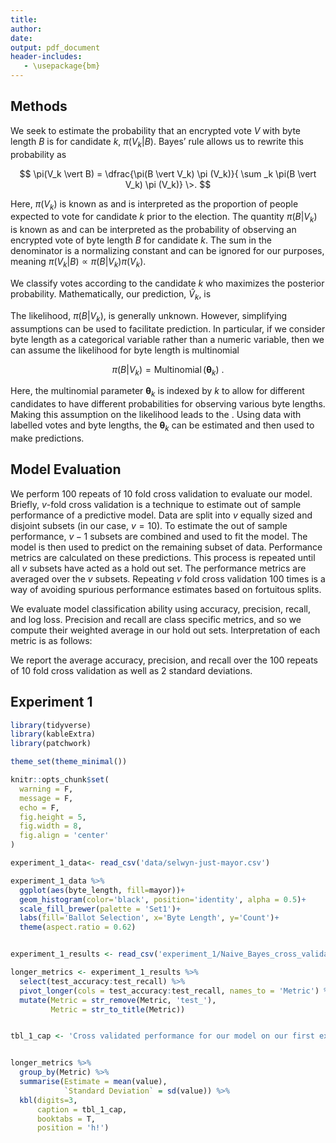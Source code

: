 ```yaml
---
title:
author:
date:
output: pdf_document
header-includes:
   - \usepackage{bm}
---
```


## Methods

We seek to estimate the probability that an encrypted vote $V$ with byte length $B$ is for candidate $k$, $\pi(V_k \vert B)$.  Bayes' rule allows us to rewrite this probability as 

$$ \pi(V_k \vert B) = \dfrac{\pi(B \vert V_k) \pi (V_k)}{ \sum _k \pi(B \vert V_k) \pi (V_k)} \>. $$

\noindent Here, $\pi(V_k)$ is known as \textit{the prior} and is interpreted as the proportion of people expected to vote for candidate $k$ prior to the election.  The quantity $\pi(B \vert V_k )$ is known as \textit{the likelihood} and can be interpreted as the probability of observing an encrypted vote of byte length $B$ for candidate $k$.  The sum in the denominator is a normalizing constant and can be ignored for our purposes, meaning $\pi(V_k \vert B) \propto \pi(B\vert V_k)\pi(V_k)$.

We classify votes according to the candidate $k$ who maximizes the posterior probability.  Mathematically, our prediction,  $\widehat{V}_k$, is

\begin{align*}
\widehat{V}_k &= \underset{k \in K}{\arg\max} \left\{  \pi(V_k \vert B)  \right\} \>, \\
& = \underset{k \in K}{\arg\max} \left\{  \pi(B\vert V_k)\pi(V_k)  \right\} \>.
\end{align*}


\noindent The likelihood, $\pi(B\vert V_k)$, is generally unknown.  However, simplifying assumptions can be used to facilitate prediction. In particular, if we consider byte length as a categorical variable rather than a numeric variable, then we can assume the likelihood for byte length is multinomial

$$ \pi(B \vert V_k) = \operatorname{Multinomial}(\bm{\theta}_k) \>. $$

\noindent Here, the multinomial parameter $\bm{\theta}_k$ is indexed by $k$ to allow for different candidates to have different probabilities for observing various byte lengths.  Making this assumption on the likelihood leads to the \textit{Multinomial Naive Bayes Model}.  Using data with labelled votes and byte lengths, the $\bm{\theta}_k$ can be estimated and then used to make predictions.  

## Model Evaluation

We perform 100 repeats of 10 fold cross validation to evaluate our model.  Briefly, $v$-fold cross validation is a technique to estimate out of sample performance of a predictive model.  Data are split into $v$ equally sized and disjoint subsets (in our case, $v=10$).  To estimate the out of sample performance, $v-1$ subsets are combined and used to fit the model.  The model is then used to predict on the remaining subset of data.  Performance metrics are calculated on these predictions.  This process is repeated until all $v$ subsets have acted as a hold out set.  The performance metrics are averaged over  the $v$ subsets.  Repeating $v$ fold cross validation 100 times is a way of avoiding spurious performance estimates based on fortuitous splits.

We evaluate model classification ability using accuracy, precision, recall, and log loss.  Precision and recall are class specific metrics, and so we compute their weighted average in our hold out sets.  Interpretation of each metric is as follows:

\begin{description}
\item[Accuracy] is the proportion of correctly identified votes.  Probabilistically, accuracy is the probability the vote is correctly identified, $\pi(\widehat{V}_k = V_k)$.

\item[Precision] is the proportion of predictions for candidate $k$ which correctly identify a vote for candidate $k$.  Probabilistically, the precision is the probability the vote is for candidate $k$ conditioned on the prediction being for candidate $k$, $\pi(V_k \vert \widehat{V}_k)$.  As an example, suppose in our sample we predict 100 votes will be for candidate $k$.  Of those 100, 72 are actually for candidate $k$.  The precision for candidate $k$ is then $0.72 = 72/100$.

\item[Recall] is the proportion of votes for candidate $k$ which are correctly predicted to be for candidate $k$.  Probabilistically, recall is the probability the prediction made is for candidate $k$ conditioned on the vote being for candidate $k$, $\pi(\widehat{V}_k \vert V_k)$.  As an example, suppose in our sample there are 100 votes for candidate $k$.  Of those 100 votes, we correctly predict that 78 votes will be for candidate $k$.  The recall is then $0.78=78/100$.		
\end{description}


We report the average accuracy, precision, and recall over the 100 repeats of 10 fold cross validation as well as 2 standard deviations.

## Experiment 1

```r

library(tidyverse)
library(kableExtra)
library(patchwork)

theme_set(theme_minimal())

knitr::opts_chunk$set(
  warning = F,
  message = F,
  echo = F,
  fig.height = 5,
  fig.width = 8,
  fig.align = 'center'
)
```


```r
experiment_1_data<- read_csv('data/selwyn-just-mayor.csv')

experiment_1_data %>% 
  ggplot(aes(byte_length, fill=mayor))+
  geom_histogram(color='black', position='identity', alpha = 0.5)+
  scale_fill_brewer(palette = 'Set1')+
  labs(fill='Ballot Selection', x='Byte Length', y='Count')+
  theme(aspect.ratio = 0.62)



```


```r

experiment_1_results <- read_csv('experiment_1/Naive_Bayes_cross_validated_performance.csv')

longer_metrics <- experiment_1_results %>% 
  select(test_accuracy:test_recall) %>% 
  pivot_longer(cols = test_accuracy:test_recall, names_to = 'Metric') %>% 
  mutate(Metric = str_remove(Metric, 'test_'),
         Metric = str_to_title(Metric))


tbl_1_cap <- 'Cross validated performance for our model on our first experiment.  There are 4 candidates on the ballot for this experiement.  This means that if byte length were truly non-informative, we would expect an accuaracy, precision, and recall of 0.25.  All three metrics are well above 80\\%, meaning byte length provides information which allows us to discriminate between votes.'


longer_metrics %>% 
  group_by(Metric) %>% 
  summarise(Estimate = mean(value),
            `Standard Deviation` = sd(value)) %>% 
  kbl(digits=3, 
      caption = tbl_1_cap,
      booktabs = T, 
      position = 'h!')
```



